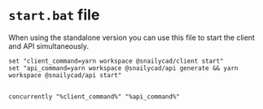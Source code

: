 # `start.bat` file

When using the standalone version you can use this file to start the client and API simultaneously.

```batch
set "client_command=yarn workspace @snailycad/client start"
set "api_command=yarn workspace @snailycad/api generate && yarn workspace @snailycad/api start"


concurrently "%client_command%" "%api_command%"
```
